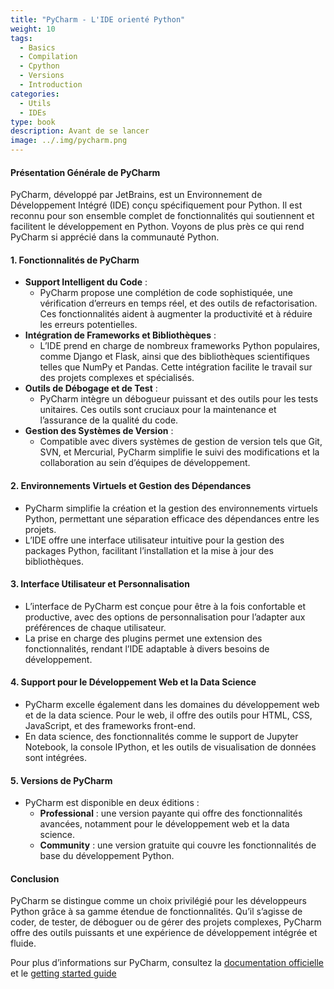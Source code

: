 ```yaml
---
title: "PyCharm - L'IDE orienté Python"
weight: 10
tags:
  - Basics
  - Compilation
  - Cpython
  - Versions
  - Introduction
categories:
  - Utils
  - IDEs
type: book
description: Avant de se lancer
image: ../.img/pycharm.png
---
```


#### Présentation Générale de PyCharm

PyCharm, développé par JetBrains, est un Environnement de Développement Intégré (IDE) conçu spécifiquement pour Python. Il est reconnu pour son ensemble complet de fonctionnalités qui soutiennent et facilitent le développement en Python. Voyons de plus près ce qui rend PyCharm si apprécié dans la communauté Python.

#### 1. Fonctionnalités de PyCharm

- **Support Intelligent du Code** :
  - PyCharm propose une complétion de code sophistiquée, une vérification d'erreurs en temps réel, et des outils de refactorisation. Ces fonctionnalités aident à augmenter la productivité et à réduire les erreurs potentielles.
  
- **Intégration de Frameworks et Bibliothèques** :
  - L'IDE prend en charge de nombreux frameworks Python populaires, comme Django et Flask, ainsi que des bibliothèques scientifiques telles que NumPy et Pandas. Cette intégration facilite le travail sur des projets complexes et spécialisés.

- **Outils de Débogage et de Test** :
  - PyCharm intègre un débogueur puissant et des outils pour les tests unitaires. Ces outils sont cruciaux pour la maintenance et l'assurance de la qualité du code.

- **Gestion des Systèmes de Version** :
  - Compatible avec divers systèmes de gestion de version tels que Git, SVN, et Mercurial, PyCharm simplifie le suivi des modifications et la collaboration au sein d'équipes de développement.

#### 2. Environnements Virtuels et Gestion des Dépendances

- PyCharm simplifie la création et la gestion des environnements virtuels Python, permettant une séparation efficace des dépendances entre les projets.
- L'IDE offre une interface utilisateur intuitive pour la gestion des packages Python, facilitant l'installation et la mise à jour des bibliothèques.

#### 3. Interface Utilisateur et Personnalisation

- L'interface de PyCharm est conçue pour être à la fois confortable et productive, avec des options de personnalisation pour l'adapter aux préférences de chaque utilisateur.
- La prise en charge des plugins permet une extension des fonctionnalités, rendant l'IDE adaptable à divers besoins de développement.

#### 4. Support pour le Développement Web et la Data Science

- PyCharm excelle également dans les domaines du développement web et de la data science. Pour le web, il offre des outils pour HTML, CSS, JavaScript, et des frameworks front-end.
- En data science, des fonctionnalités comme le support de Jupyter Notebook, la console IPython, et les outils de visualisation de données sont intégrées.

#### 5. Versions de PyCharm

- PyCharm est disponible en deux éditions : 
  - **Professional** : une version payante qui offre des fonctionnalités avancées, notamment pour le développement web et la data science.
  - **Community** : une version gratuite qui couvre les fonctionnalités de base du développement Python.

#### Conclusion

PyCharm se distingue comme un choix privilégié pour les développeurs Python grâce à sa gamme étendue de fonctionnalités. Qu'il s'agisse de coder, de tester, de déboguer ou de gérer des projets complexes, PyCharm offre des outils puissants et une expérience de développement intégrée et fluide.

Pour plus d'informations sur PyCharm, consultez la [documentation officielle](https://www.jetbrains.com/help/pycharm/quick-start-guide.html) et le [getting started guide](https://www.jetbrains.com/guide/python/tutorials/getting-started-pycharm/)